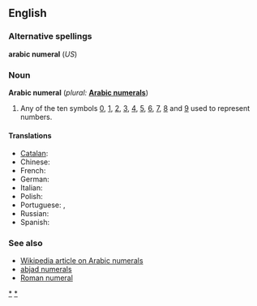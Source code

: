 ==English==

===Alternative spellings===
'''arabic numeral''' (''US'')

===Noun===
'''Arabic numeral'''  (''plural:'' '''[[Arabic numerals]]''')
# {{arithmetic}} Any of the ten symbols [[0]], [[1]], [[2]], [[3]], [[4]], [[5]], [[6]], [[7]], [[8]] and [[9]] used to represent numbers.  

====Translations====
{{trans-top}}
*[[Catalan]]: {{t|ca|xifra aràbiga|f}}
*Chinese: {{t|zh|阿拉伯数字|tr=ālābó shùzì}}
*French: {{t|fr|chiffre arabe|m}}
*German: {{t|de|arabische Ziffer|f}}
*Italian: {{t|it|numero arabo|m}}
*Polish: {{t|pl|cyfra arabska|f}}
*Portuguese: {{t|pt|algarismo arábico|m}}, {{t|pt|algarismo|m}}
*Russian: {{t|ru|арабская цифра|f|tr=arábskaja cífra}}
*Spanish: {{t|es|número arábigo|m}}
{{trans-bottom}}

===See also===
*[[w:Arabic Numerals|Wikipedia article on Arabic numerals]]
*[[abjad numerals]]
*[[Roman numeral]]

[[Category:Arabic numerals|*]]
[[Category:Arabic digits|*]]